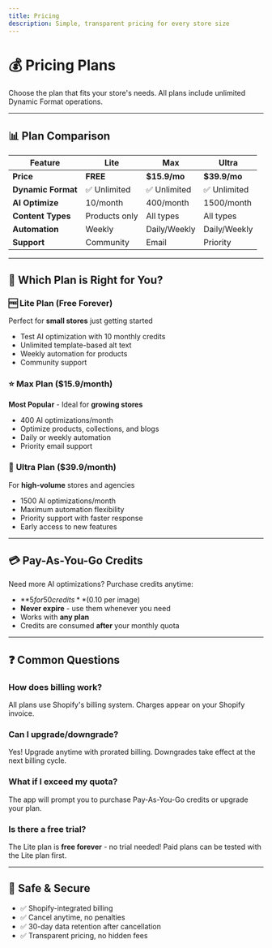 ```yaml
---
title: Pricing
description: Simple, transparent pricing for every store size
---
```


# 💰 Pricing Plans

Choose the plan that fits your store's needs. All plans include unlimited Dynamic Format operations.

---

## 📊 Plan Comparison

| Feature | Lite | Max | Ultra |
|---------|------|-----|-------|
| **Price** | **FREE** | **$15.9/mo** | **$39.9/mo** |
| **Dynamic Format** | ✅ Unlimited | ✅ Unlimited | ✅ Unlimited |
| **AI Optimize** | 10/month | 400/month | 1500/month |
| **Content Types** | Products only | All types | All types |
| **Automation** | Weekly | Daily/Weekly | Daily/Weekly |
| **Support** | Community | Email | Priority |

---

## 🎯 Which Plan is Right for You?

### 🆓 **Lite Plan** (Free Forever)
Perfect for **small stores** just getting started

- Test AI optimization with 10 monthly credits
- Unlimited template-based alt text
- Weekly automation for products
- Community support

### ⭐ **Max Plan** ($15.9/month)
**Most Popular** - Ideal for **growing stores**

- 400 AI optimizations/month
- Optimize products, collections, and blogs
- Daily or weekly automation
- Priority email support

### 🚀 **Ultra Plan** ($39.9/month)
For **high-volume** stores and agencies

- 1500 AI optimizations/month
- Maximum automation flexibility
- Priority support with faster response
- Early access to new features

---

## 💳 Pay-As-You-Go Credits

Need more AI optimizations? Purchase credits anytime:

- **$5 for 50 credits** ($0.10 per image)
- **Never expire** - use them whenever you need
- Works with **any plan**
- Credits are consumed **after** your monthly quota

---

## ❓ Common Questions

### How does billing work?
All plans use Shopify's billing system. Charges appear on your Shopify invoice.

### Can I upgrade/downgrade?
Yes! Upgrade anytime with prorated billing. Downgrades take effect at the next billing cycle.

### What if I exceed my quota?
The app will prompt you to purchase Pay-As-You-Go credits or upgrade your plan.

### Is there a free trial?
The Lite plan is **free forever** - no trial needed! Paid plans can be tested with the Lite plan first.

---

## 🔐 Safe & Secure

- ✅ Shopify-integrated billing
- ✅ Cancel anytime, no penalties
- ✅ 30-day data retention after cancellation
- ✅ Transparent pricing, no hidden fees

